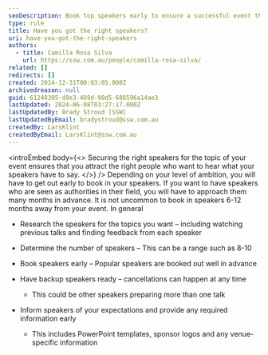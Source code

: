 ```yaml
---
seoDescription: Book top speakers early to ensure a successful event that attracts the right audience and boosts credibility.
type: rule
title: Have you got the right speakers?
uri: have-you-got-the-right-speakers
authors:
  - title: Camilla Rosa Silva
    url: https://ssw.com.au/people/camilla-rosa-silva/
related: []
redirects: []
created: 2014-12-31T00:03:05.000Z
archivedreason: null
guid: 61248305-d9e3-489d-90d5-688596a14ae3
lastUpdated: 2024-06-08T03:27:17.000Z
lastUpdatedBy: Brady Stroud [SSW]
lastUpdatedByEmail: bradystroud@ssw.com.au
createdBy: LarsKlint
createdByEmail: LarsKlint@ssw.com.au
---
```


<introEmbed
  body={<>
Securing the right speakers for the topic of your event ensures that you attract the right people who want to hear what your speakers have to say.
  </>}
/>
Depending on your level of ambition, you will have to get out early to book in your speakers. If you want to have speakers who are seen as authorities in their field, you will have to approach them many months in advance. It is not uncommon to book in speakers 6-12 months away from your event. In general

- Research the speakers for the topics you want – including watching previous talks and finding feedback from each speaker
- Determine the number of speakers – This can be a range such as 8-10
- Book speakers early – Popular speakers are booked out well in advance
- Have backup speakers ready – cancellations can happen at any time

  - This could be other speakers preparing more than one talk

- Inform speakers of your expectations and provide any required information early

  - This includes PowerPoint templates, sponsor logos and any venue-specific information
